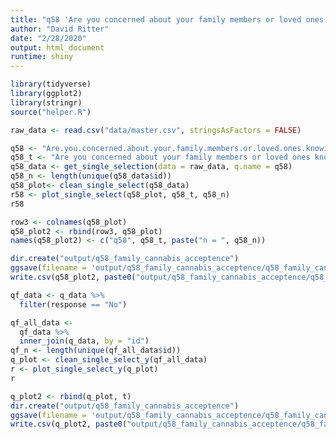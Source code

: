 ```yaml
---
title: "q58 'Are you concerned about your family members or loved ones knowing about your cannabis use?'"
author: "David Ritter"
date: "2/28/2020"
output: html_document
runtime: shiny
---
```


```r
library(tidyverse)
library(ggplot2)
library(stringr)
source("helper.R")
```

```r
raw_data <- read.csv("data/master.csv", stringsAsFactors = FALSE)
```

```r
q58 <- "Are.you.concerned.about.your.family.members.or.loved.ones.knowing.about.your.cannabis.use."
q58_t <- "Are you concerned about your family members or loved ones knowing about your cannabis use?"
q58_data <- get_single_selection(data = raw_data, q.name = q58)
q58_n <- length(unique(q58_data$id))
q58_plot<- clean_single_select(q58_data)
r58 <- plot_single_select(q58_plot, q58_t, q58_n)
r58
```

```r
row3 <- colnames(q58_plot)
q58_plot2 <- rbind(row3, q58_plot)
names(q58_plot2) <- c("q58", q58_t, paste("n = ", q58_n))
```

```r
dir.create("output/q58_family_cannabis_acceptence")
ggsave(filename = 'output/q58_family_cannabis_acceptence/q58_family_cannabis_acceptence.png', plot = r58, device = 'png')
write.csv(q58_plot2, paste0("output/q58_family_cannabis_acceptence/q58_family_cannabis_acceptence_", q58_n,".csv"), row.names=F)
```







```r
qf_data <- q_data %>%
  filter(response == "No")
```

```r
qf_all_data <- 
  qf_data %>%
  inner_join(q_data, by = "id")
qf_n <- length(unique(qf_all_data$id))
q_plot <- clean_single_select_y(qf_all_data)
r <- plot_single_select_y(q_plot)
r
```

```r
q_plot2 <- rbind(q_plot, t)
dir.create("output/q58_family_cannabis_acceptence")
ggsave(filename = 'output/q58_family_cannabis_acceptence/q58_family_cannabis_acceptence.png', plot = r, device = 'png')
write.csv(q_plot2, paste0("output/q58_family_cannabis_acceptence/q58_family_cannabis_acceptence_", qf_n,".csv"), row.names=F)
```


